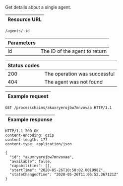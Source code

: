 
Get details about a single <DocsLink href="#agents">agent</DocsLink>.

| Resource URL |
| ------------ |

```http
/agents/:id
```

| Parameters |                                    |
| ---------- | ---------------------------------- |
| id         | The ID of the agent to return |

| Status codes |                              |
| ------------ | ---------------------------- |
| 200          | The operation was successful |
| 404          | The agent was not found  |

| Example request |
| --------------- |

```http
GET /processchains/akuxryerojbw7mnvovaa HTTP/1.1
```

| Example response |
| ---------------- |

```http
HTTP/1.1 200 OK
content-encoding: gzip
content-length: 177
content-type: application/json

{
  "id": "akuxryerojbw7mnvovaa",
  "available": false,
  "capabilities": [],
  "startTime": "2020-05-26T10:50:02.001998Z",
  "stateChangedTime": "2020-05-26T11:06:52.367121Z"
}
```

